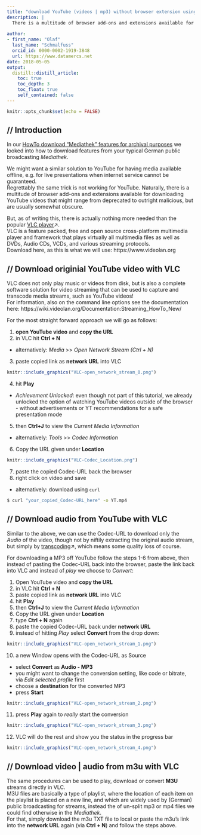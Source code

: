 ```yaml
---
title: "download YouTube (videos | mp3) without browser extension using only VLC"
description: |
  There is a multitude of browser add-ons and extensions available for downloading YouTube videos or converting to mp3 that are usually somewhat obscure, but there is actually nothing more needed than the popular VLC player. Here is how!
  
author:
- first_name: "Olaf"
  last_name: "Schmalfuss"
  orcid_id: 0000-0002-1919-3848
  url: https://www.datamercs.net
date: 2018-05-05
output:
  distill::distill_article:
    toc: true
    toc_depth: 3
    toc_float: true
    self_contained: false
---
```



```r
knitr::opts_chunk$set(echo = FALSE)
```

## // Introduction

In our [HowTo download “Mediathek” features for archival purposes](https://datamercs.net/posts/2018-04-05-rbbkultur-mediathek-downloader/) we looked into how to download features from your typical German public broadcasting *Mediathek*.  
  
We might want a similar solution to YouTube for having media available offline, e.g. for live presentations when internet service cannot be guaranteed.  
Regrettably the same trick is not working for YouTube. Naturally, there is a multitude of browser add-ons and extensions available for downloading YouTube videos that might range from deprecated to outright malicious, but are usually somewhat obscure.  
  
But, as of writing this, there is actually nothing more needed than the popular [VLC player](https://www.videolan.org/)↗.  
VLC is a feature packed, free and open source cross-platform multimedia player and framework that plays virtually all multimedia files as well as DVDs, Audio CDs, VCDs, and various streaming protocols.  
Download here, as this is what we will use: https://www.videolan.org

## // Download originial YouTube video with VLC

VLC does not only play music or videos from disk, but is also a complete software solution for video streaming that can be used to capture and transcode media streams, such as YouTube videos!  
For information, also on the command line options see the documentation here: https://wiki.videolan.org/Documentation:Streaming_HowTo_New/  
  
For the most straight forward approach we will go as follows:

1. **open YouTube video** and **copy the URL**
2. in VLC hit **Ctrl + N**
  + alternatively: *Media* >> *Open Network Stream (Ctrl + N)*
3. paste copied link as **network URL** into VLC

```r
knitr::include_graphics("VLC-open_network_stream_0.png")
```

4. hit **Play**
  + *Achievement Unlocked*: even though not part of this tutorial, we already unlocked the option of watching YouTube videos outside of the browser - without advertisements or YT recommendations for a safe presentation mode
5. then **Ctrl+J** to view the *Current Media Information*
  + alternatively: *Tools* >> *Codec Information*
6. Copy the URL given under **Location**

```r
knitr::include_graphics("VLC-Codec_Location.png")
```

7. paste the copied Codec-URL back the browser
8. right click on video and save
  + alternatively: download using `curl`

```bash
$ curl "your_copied_Codec-URL_here" -o YT.mp4
```

## // Download audio from YouTube with VLC

Similar to the above, we can use the Codec-URL to download only the *Audio* of the video, though not by niftily extracting the original audio stream, but simply by [transcoding](https://wiki.videolan.org/Transcode/)↗, which means some quality loss of course.  
  
For downloading a MP3 off YouTube follow the steps 1-6 from above, then instead of pasting the Codec-URL back into the browser, paste the link back into VLC and instead of *play* we choose to *Convert*:

1. Open YouTube video and **copy the URL**
2. in VLC hit **Ctrl + N**
3. paste copied link as **network URL** into VLC
4. hit **Play**
5. then **Ctrl+J** to view the *Current Media Information*
6. Copy the URL given under **Location**
7. type **Ctrl + N** again
8. paste the copied Codec-URL back under **network URL**
9. instead of hitting *Play* select **Convert** from the drop down:

```r
knitr::include_graphics("VLC-open_network_stream_1.png")
```

10. a new Window opens with the Codec-URL as Source
  + select **Convert** as **Audio - MP3**
  + you might want to change the conversion setting, like code or bitrate, via *Edit selected profile* first
  + choose a **destination** for the converted MP3
  + press **Start**

```r
knitr::include_graphics("VLC-open_network_stream_2.png")
```

11. press **Play** again to *really* start the conversion

```r
knitr::include_graphics("VLC-open_network_stream_3.png")
```

12. VLC will do the rest and show you the status in the progress bar

```r
knitr::include_graphics("VLC-open_network_stream_4.png")
```

## // Download video | audio from m3u with VLC

The same procedures can be used to play, download or convert **M3U** streams directly in VLC.  
M3U files are basically a type of playlist, where the location of each item on the playlist is placed on a new line, and which are widely used by (German) public broadcasting for streams, instead the of un-split mp3 or mp4 files we could find otherwise in the *Mediathek*.  
For that, simply download the m3u TXT file to local or paste the m3u's link into the **network URL** again (via **Ctrl + N**) and follow the steps above.  
  